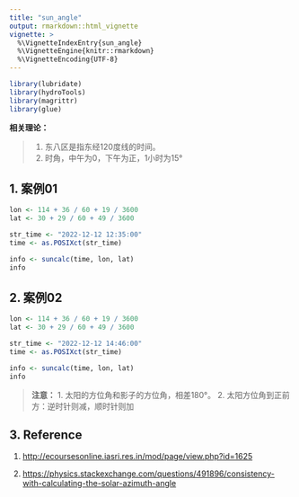 ```yaml
---
title: "sun_angle"
output: rmarkdown::html_vignette
vignette: >
  %\VignetteIndexEntry{sun_angle}
  %\VignetteEngine{knitr::rmarkdown}
  %\VignetteEncoding{UTF-8}
---
```


```r
library(lubridate)
library(hydroTools)
library(magrittr)
library(glue)
```

**相关理论：**

> 1. 东八区是指东经120度线的时间。
> 2. 时角，中午为0，下午为正，1小时为15°

## 1. 案例01

```r
lon <- 114 + 36 / 60 + 19 / 3600
lat <- 30 + 29 / 60 + 49 / 3600

str_time <- "2022-12-12 12:35:00"
time <- as.POSIXct(str_time)

info <- suncalc(time, lon, lat)
info
```

## 2. 案例02

```r
lon <- 114 + 36 / 60 + 19 / 3600
lat <- 30 + 29 / 60 + 49 / 3600

str_time <- "2022-12-12 14:46:00"
time <- as.POSIXct(str_time)

info <- suncalc(time, lon, lat)
info
```

> **注意：**
> 1. 太阳的方位角和影子的方位角，相差180°。
> 2. 太阳方位角到正前方：逆时针则减，顺时针则加


## 3. Reference

1. <http://ecoursesonline.iasri.res.in/mod/page/view.php?id=1625>

2. <https://physics.stackexchange.com/questions/491896/consistency-with-calculating-the-solar-azimuth-angle>
